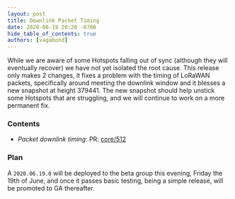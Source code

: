 ```yaml
---
layout: post
title: Downlink Packet Timing
date: 2020-06-19 20:20 -0700
hide_table_of_contents: true
authors: [vagabond]
---
```


While we are aware of some Hotspots falling out of sync (although they will eventually recover) we
have not yet isolated the root cause. This release only makes 2 changes, it fixes a problem with the
timing of LoRaWAN packets, specifically around meeting the downlink window and it blesses a new
snapshot at height 379441. The new snapshot should help unstick some Hotspots that are struggling,
and we will continue to work on a more permanent fix.

<!--truncate-->

### Contents

- _Packet downlink timing_: PR: [core/512](https://github.com/helium/blockchain-core/pull/512)

### Plan

A `2020.06.19.0` will be deployed to the beta group this evening, Friday the 19th of June, and once
it passes basic testing, being a simple release, will be promoted to GA thereafter.
